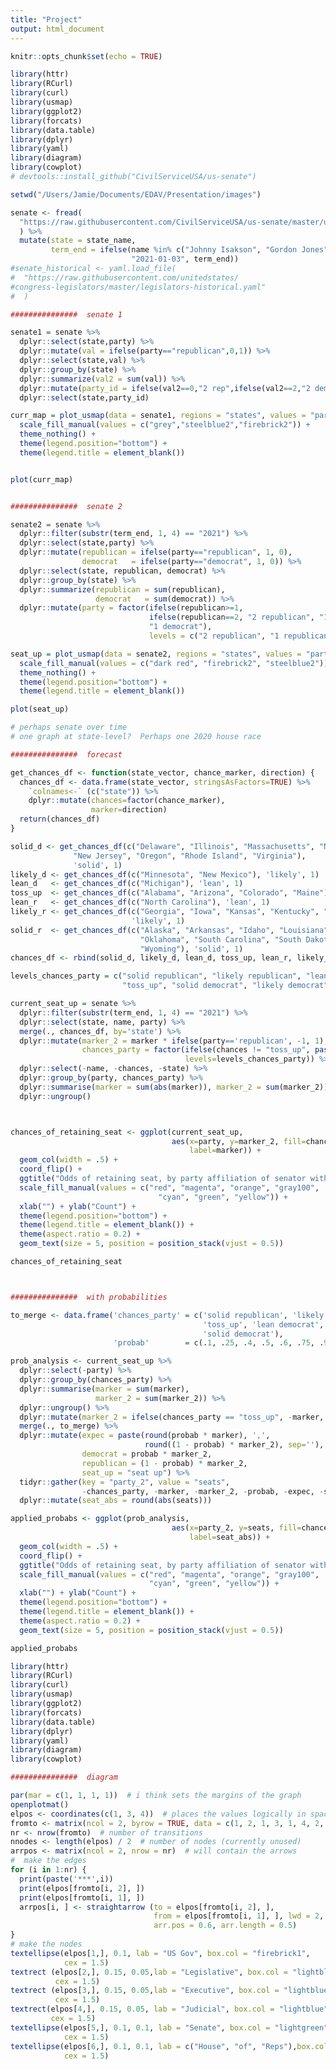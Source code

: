 ```yaml
---
title: "Project"
output: html_document
---
```


```r
knitr::opts_chunk$set(echo = TRUE)
```

```r

library(httr)
library(RCurl)
library(curl)
library(usmap)
library(ggplot2)
library(forcats)
library(data.table)
library(dplyr)
library(yaml)
library(diagram)
library(cowplot)
# devtools::install_github("CivilServiceUSA/us-senate")

setwd("/Users/Jamie/Documents/EDAV/Presentation/images")

senate <- fread(
  "https://raw.githubusercontent.com/CivilServiceUSA/us-senate/master/us-senate/data/us-senate.csv"
  ) %>%
  mutate(state = state_name,
         term_end = ifelse(name %in% c("Johnny Isakson", "Gordon Jones", "Tina Smith"),
                           "2021-01-03", term_end))
#senate_historical <- yaml.load_file(
#  "https://raw.githubusercontent.com/unitedstates/
#congress-legislators/master/legislators-historical.yaml"
#  )

###############  senate 1

senate1 = senate %>%
  dplyr::select(state,party) %>%
  dplyr::mutate(val = ifelse(party=="republican",0,1)) %>%
  dplyr::select(state,val) %>%
  dplyr::group_by(state) %>%
  dplyr::summarize(val2 = sum(val)) %>%
  dplyr::mutate(party_id = ifelse(val2==0,"2 rep",ifelse(val2==2,"2 dem","1 of each"))) %>%
  dplyr::select(state,party_id)

curr_map = plot_usmap(data = senate1, regions = "states", values = "party_id") +
  scale_fill_manual(values = c("grey","steelblue2","firebrick2")) +
  theme_nothing() +
  theme(legend.position="bottom") +
  theme(legend.title = element_blank())


plot(curr_map)


###############  senate 2

senate2 = senate %>%
  dplyr::filter(substr(term_end, 1, 4) == "2021") %>%
  dplyr::select(state,party) %>%
  dplyr::mutate(republican = ifelse(party=="republican", 1, 0),
                democrat   = ifelse(party=="democrat", 1, 0)) %>%
  dplyr::select(state, republican, democrat) %>%
  dplyr::group_by(state) %>%
  dplyr::summarize(republican = sum(republican),
                   democrat   = sum(democrat)) %>%
  dplyr::mutate(party = factor(ifelse(republican>=1, 
                               ifelse(republican==2, "2 republican", "1 republican"),
                               "1 democrat"),
                               levels = c("2 republican", "1 republican", "1 democrat")))

seat_up = plot_usmap(data = senate2, regions = "states", values = "party") +
  scale_fill_manual(values = c("dark red", "firebrick2", "steelblue2")) +
  theme_nothing() +
  theme(legend.position="bottom") +
  theme(legend.title = element_blank())

plot(seat_up)

# perhaps senate over time
# one graph at state-level?  Perhaps one 2020 house race

###############  forecast

get_chances_df <- function(state_vector, chance_marker, direction) {
  chances_df <- data.frame(state_vector, stringsAsFactors=TRUE) %>%
    `colnames<-` (c("state")) %>%
    dplyr::mutate(chances=factor(chance_marker),
                  marker=direction)
  return(chances_df)
}

solid_d <- get_chances_df(c("Delaware", "Illinois", "Massachusetts", "New Hampshire",
              "New Jersey", "Oregon", "Rhode Island", "Virginia"),
              'solid', 1)
likely_d <- get_chances_df(c("Minnesota", "New Mexico"), 'likely', 1)
lean_d   <- get_chances_df(c("Michigan"), 'lean', 1)
toss_up  <- get_chances_df(c("Alabama", "Arizona", "Colorado", "Maine"), 'toss_up', -1)
lean_r   <- get_chances_df(c("North Carolina"), 'lean', 1)
likely_r <- get_chances_df(c("Georgia", "Iowa", "Kansas", "Kentucky", "Mississippi", "Tennessee"), 
                           'likely', 1)
solid_r  <- get_chances_df(c("Alaska", "Arkansas", "Idaho", "Louisiana", "Montana", "Nebraska",
                             "Oklahoma", "South Carolina", "South Dakota", "Texas", "West Virginia", 
                             "Wyoming"), 'solid', 1)
chances_df <- rbind(solid_d, likely_d, lean_d, toss_up, lean_r, likely_r, solid_r)

levels_chances_party = c("solid republican", "likely republican", "lean republican",
                         "toss_up", "solid democrat", "likely democrat", "lean democrat")

current_seat_up = senate %>%
  dplyr::filter(substr(term_end, 1, 4) == "2021") %>%
  dplyr::select(state, name, party) %>%
  merge(., chances_df, by='state') %>%
  dplyr::mutate(marker_2 = marker * ifelse(party=='republican', -1, 1),
                chances_party = factor(ifelse(chances != "toss_up", paste(chances, party), "toss_up"),
                                       levels=levels_chances_party)) %>%
  dplyr::select(-name, -chances, -state) %>%
  dplyr::group_by(party, chances_party) %>%
  dplyr::summarise(marker = sum(abs(marker)), marker_2 = sum(marker_2)) %>%
  dplyr::ungroup()



chances_of_retaining_seat <- ggplot(current_seat_up, 
                                    aes(x=party, y=marker_2, fill=chances_party, 
                                        label=marker)) +
  geom_col(width = .5) +
  coord_flip() +
  ggtitle("Odds of retaining seat, by party affiliation of senator with expiring term") +
  scale_fill_manual(values = c("red", "magenta", "orange", "gray100", 
                                 "cyan", "green", "yellow")) +
  xlab("") + ylab("Count") +
  theme(legend.position="bottom") +
  theme(legend.title = element_blank()) +
  theme(aspect.ratio = 0.2) +
  geom_text(size = 5, position = position_stack(vjust = 0.5))

chances_of_retaining_seat



###############  with probabilities

to_merge <- data.frame('chances_party' = c('solid republican', 'likely republican', 'lean republican',
                                           'toss_up', 'lean democrat', 'likely democrat',
                                           'solid democrat'),
                       'probab'        = c(.1, .25, .4, .5, .6, .75, .9))

prob_analysis <- current_seat_up %>%
  dplyr::select(-party) %>%
  dplyr::group_by(chances_party) %>%
  dplyr::summarise(marker = sum(marker), 
                   marker_2 = sum(marker_2)) %>%
  dplyr::ungroup() %>%
  dplyr::mutate(marker_2 = ifelse(chances_party == "toss_up", -marker, marker_2)) %>%
  merge(., to_merge) %>%
  dplyr::mutate(expec = paste(round(probab * marker), ',', 
                              round((1 - probab) * marker_2), sep=''),
                democrat = probab * marker_2,
                republican = (1 - probab) * marker_2,
                seat_up = "seat up") %>%
  tidyr::gather(key = "party_2", value = "seats", 
                -chances_party, -marker, -marker_2, -probab, -expec, -seat_up) %>%
  dplyr::mutate(seat_abs = round(abs(seats)))

applied_probabs <- ggplot(prob_analysis, 
                                    aes(x=party_2, y=seats, fill=chances_party, 
                                        label=seat_abs)) +
  geom_col(width = .5) +
  coord_flip() +
  ggtitle("Odds of retaining seat, by party affiliation of senator with expiring term") +
  scale_fill_manual(values = c("red", "magenta", "orange", "gray100", 
                               "cyan", "green", "yellow")) +
  xlab("") + ylab("Count") +
  theme(legend.position="bottom") +
  theme(legend.title = element_blank()) +
  theme(aspect.ratio = 0.2) +
  geom_text(size = 5, position = position_stack(vjust = 0.5))

applied_probabs


```

```r

library(httr)
library(RCurl)
library(curl)
library(usmap)
library(ggplot2)
library(forcats)
library(data.table)
library(dplyr)
library(yaml)
library(diagram)
library(cowplot)

###############  diagram

par(mar = c(1, 1, 1, 1))  # i think sets the margins of the graph
openplotmat()
elpos <- coordinates(c(1, 3, 4))  # places the values logically in space, each entry a level
fromto <- matrix(ncol = 2, byrow = TRUE, data = c(1, 2, 1, 3, 1, 4, 2, 5, 2, 6))
nr <- nrow(fromto)  # number of transitions
nnodes <- length(elpos) / 2  # number of nodes (currently unused)
arrpos <- matrix(ncol = 2, nrow = nr)  # will contain the arrows
#  make the edges
for (i in 1:nr) {
  print(paste('***',i))
  print(elpos[fromto[i, 2], ])
  print(elpos[fromto[i, 1], ])
  arrpos[i, ] <- straightarrow (to = elpos[fromto[i, 2], ],
                                from = elpos[fromto[i, 1], ], lwd = 2,
                                arr.pos = 0.6, arr.length = 0.5)
}
# make the nodes
textellipse(elpos[1,], 0.1, lab = "US Gov", box.col = "firebrick1",
            cex = 1.5)
textrect (elpos[2,], 0.15, 0.05,lab = "Legislative", box.col = "lightblue",
          cex = 1.5)
textrect (elpos[3,], 0.15, 0.05,lab = "Executive", box.col = "lightblue",
          cex = 1.5)
textrect(elpos[4,], 0.15, 0.05, lab = "Judicial", box.col = "lightblue",
         cex = 1.5)
textellipse(elpos[5,], 0.1, 0.1, lab = "Senate", box.col = "lightgreen",
            cex = 1.5)
textellipse(elpos[6,], 0.1, 0.1, lab = c("House", "of", "Reps"),box.col = "lightgreen",
            cex = 1.5)


```